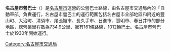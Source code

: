 {{unreferenced|time=2015-12-13T03:16:20+00:00}}
{{Expand|time=2016-11-25T05:12:09+00:00}}
'''名古屋市營巴士'''（{{lang-ja|名古屋市営バス}}）是[[名古屋市|名古屋市]]運營的公營巴士路線，由名古屋市交通局內的「自動車部」負責運行。名古屋市營巴士的運行範圍包括名古屋市全部地區和附近的豐山町、大治町、清須市、尾張旭市、長久手市、日進市、豐明市、春日井市的部分地區，總營業里程數為734.9公里、擁有161條路線，1012輛巴士。名古屋市營巴士於1930年開始運行。
{{tranpass}}
[[Category:名古屋市交通局|Category:名古屋市交通局]]